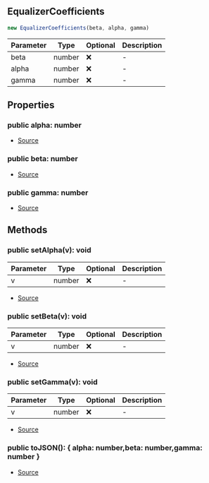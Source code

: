 ## EqualizerCoefficients

```typescript
new EqualizerCoefficients(beta, alpha, gamma)
```
| Parameter | Type | Optional | Description |
| ----------- | ----------- | ----------- | ----------- |
| beta | number | ❌ | - |
| alpha | number | ❌ | - |
| gamma | number | ❌ | - |

## Properties
### public  alpha: number
- [Source](https://github.com/Androz2091/discord-player/blob/0ea7a3e/packages/equalizer/src/equalizer/Coefficients.ts#L2)
### public  beta: number
- [Source](https://github.com/Androz2091/discord-player/blob/0ea7a3e/packages/equalizer/src/equalizer/Coefficients.ts#L2)
### public  gamma: number
- [Source](https://github.com/Androz2091/discord-player/blob/0ea7a3e/packages/equalizer/src/equalizer/Coefficients.ts#L2)
## Methods
### public  setAlpha(v): void
| Parameter | Type | Optional | Description |
| ----------- | ----------- | ----------- | ----------- |
| v | number | ❌ | - |


- [Source](https://github.com/Androz2091/discord-player/blob/0ea7a3e/packages/equalizer/src/equalizer/Coefficients.ts#L8)
### public  setBeta(v): void
| Parameter | Type | Optional | Description |
| ----------- | ----------- | ----------- | ----------- |
| v | number | ❌ | - |


- [Source](https://github.com/Androz2091/discord-player/blob/0ea7a3e/packages/equalizer/src/equalizer/Coefficients.ts#L4)
### public  setGamma(v): void
| Parameter | Type | Optional | Description |
| ----------- | ----------- | ----------- | ----------- |
| v | number | ❌ | - |


- [Source](https://github.com/Androz2091/discord-player/blob/0ea7a3e/packages/equalizer/src/equalizer/Coefficients.ts#L12)
### public  toJSON(): \{ alpha: number,beta: number,gamma: number }
- [Source](https://github.com/Androz2091/discord-player/blob/0ea7a3e/packages/equalizer/src/equalizer/Coefficients.ts#L16)